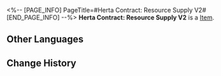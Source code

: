 <%-- [PAGE_INFO]
PageTitle=#Herta Contract: Resource Supply V2#
[END_PAGE_INFO] --%>
{{Item Infobox
|id          = 310010
|image       = Item Herta Contract- Resource Supply V2.png
|type        = 
|invCategory = Valuables
|rarity      = 4
|effect      = A mutual aid contract between Herta and the Express. She will help the Express in whatever way she can, in exchange for treasures found during trailblazing.
|description = 
}}
'''Herta Contract: Resource Supply V2''' is a [[Item]].

==Other Languages==
{{Other Languages
|en   = Herta Contract: Resource Supply V2
|zhs  = 黑塔 • 材料支持协议V2
|zht  = 黑塔•素材支援協議V2
|ja   = ヘルタ・素材支持協定V2
|ko   = 헤르타 • 재료 지원 협의 V2
|es   = Herta - Contrato de apoyo material V2
|fr   = Contrat d'approvisionnement en ressources de Herta V2
|ru   = «Герта»: Контракт на снабжение материалами 2
|th   = Herta - พันธสัญญาสนับสนุนเสบียงวัสดุ V2
|vi   = Herta - Thoả Thuận Hỗ Trợ Nguyên Liệu V2
|de   = Hertas Vertrag &ndash; Ressourcenversorgung V2
|id   = Herta Contract: Resource Supply V2
|pt   = Contrato de Herta: Reabastecimento de Recursos V2
}}

==Change History==
{{Change History|1.6}}